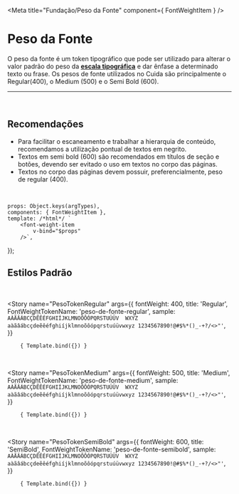 
<Meta title="Fundação/Peso da Fonte" component={ FontWeightItem } />

# Peso da Fonte

O peso da fonte é um token tipográfico que pode ser utilizado para alterar o valor padrão
do peso da <strong><a href="http://localhost:6006/?path=/docs/funda%C3%A7%C3%A3o-tipografia--type-token-titulo-1">escala tipográfica</a></strong> e
dar ênfase a determinado texto ou frase. Os pesos de fonte utilizados no Cuida são principalmente o Regular(400), o Medium (500) e o Semi Bold (600).

<hr />
<br />

## Recomendações

- Para facilitar o escaneamento e trabalhar a hierarquia de conteúdo, recomendamos a utilização pontual de textos em negrito.
- Textos em semi bold (600) são recomendados em títulos de seção e botões, devendo ser evitado o
uso em textos no corpo das páginas.
- Textos no corpo das páginas devem possuir, preferencialmente, peso de regular (400).

<br />

	props: Object.keys(argTypes),
	components: { FontWeightItem },
	template: /*html*/ `
		<font-weight-item 
			v-bind="$props" 
		/>`,
});

## Estilos Padrão

<br />

<Story
	name="PesoTokenRegular"
	args={{
		fontWeight: 400,
		title: 'Regular',
		FontWeightTokenName: 'peso-de-fonte-regular',
		sample: `AÀÃÂÁBCÇDẼÊÉFGHIÍJKLMNOÕÔÓPQRSTUÚÜV 
			WXYZ aàãâábcçdeẽêéfghiíjklmnoõôópqrstuúüvwxyz
			1234567890!@#$%*()_-+?/<>"'`,
	}}
>
		{ Template.bind({}) }
</Story>

<br />

<Story
	name="PesoTokenMedium"
	args={{
		fontWeight: 500,
		title: 'Medium',
		FontWeightTokenName: 'peso-de-fonte-medium',
		sample: `AÀÃÂÁBCÇDẼÊÉFGHIÍJKLMNOÕÔÓPQRSTUÚÜV 
			WXYZ aàãâábcçdeẽêéfghiíjklmnoõôópqrstuúüvwxyz
			1234567890!@#$%*()_-+?/<>"'`,
	}}
>
		{ Template.bind({}) }
</Story>

<br />

<Story
	name="PesoTokenSemiBold"
	args={{
		fontWeight: 600,
		title: 'SemiBold',
		FontWeightTokenName: 'peso-de-fonte-semibold',
		sample: `AÀÃÂÁBCÇDẼÊÉFGHIÍJKLMNOÕÔÓPQRSTUÚÜV 
			WXYZ aàãâábcçdeẽêéfghiíjklmnoõôópqrstuúüvwxyz
			1234567890!@#$%*()_-+?/<>"'`,
	}}
>
		{ Template.bind({}) }
</Story>

